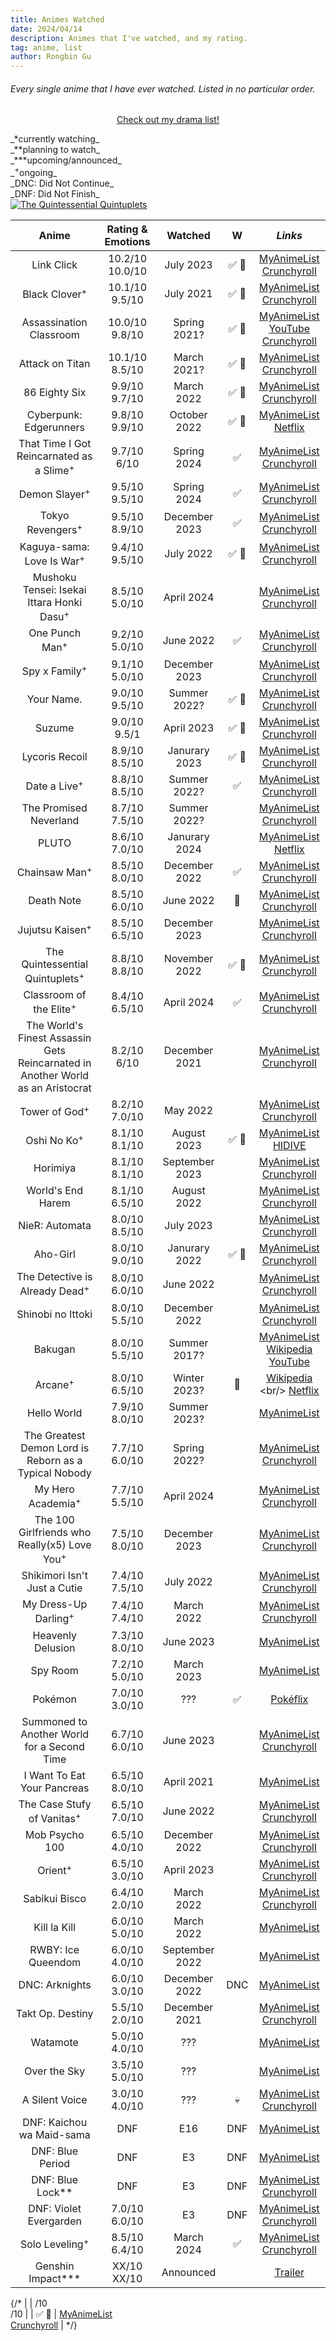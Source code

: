```yaml
---
title: Animes Watched
date: 2024/04/14
description: Animes that I've watched, and my rating.
tag: anime, list
author: Rongbin Gu
---
```


###### Every single anime that I have ever watched. Listed in no particular order. 

<div align="center">

[<u>Check out my drama list!</u>](drama.mdx)

</div>


<Callout type="warning" emoji="📌">
    <div className='relative'>
        <div className="dark:text-white">
            _*currently watching_<br/>_**planning to watch_<br/>_***upcoming/announced_<br/>_<sup>+</sup>ongoing_<br/>_DNC: Did Not Continue_<br/>_DNF: Did Not Finish_
        </div>
        <div>
            <a href='https://www.youtube.com/watch?v=GoLct6rCMEA' target='_blank' rel='noopener noreferrer'>
                <img src="/images/quintuplets.png" alt="The Quintessential Quintuplets" className="absolute top-0 right-0 max-w-full max-h-full -mt-1 pt-1.5" />
            </a>
        </div>
    </div>
</Callout>

| **Anime**                                             | **Rating & Emotions** | **Watched**   | **W** | *Links*                          |
|:-------------------------------:                     	|:-----------------:	|:---------:	|:-----:|:-------------------------------: |
| Link Click                                          	| 10.2/10   <br/> 10.0/10 	| July 2023 	|   ✅ 🔁 | [<u>MyAnimeList</u>](https://myanimelist.net/anime/44074/Shiguang_Dailiren)   <br/> [<u>Crunchyroll</u>](https://www.crunchyroll.com/series/GP5HJ8E81/link-click)     	|
| Black Clover<sup>+</sup>                             	| 10.1/10   <br/> 9.5/10   | July 2021	|   ✅ 🔁 | [<u>MyAnimeList</u>](https://myanimelist.net/anime/34572/Black_Clover)   <br/> [<u>Crunchyroll</u>](https://www.crunchyroll.com/series/GRE50KV36/black-clover)     	|
| Assassination Classroom                             	| 10.0/10   <br/> 9.8/10    | Spring 2021?  |  ✅ 🔁  | [<u>MyAnimeList</u>](https://myanimelist.net/anime/24833/Ansatsu_Kyoushitsu)   <br/> [<u>YouTube</u>](https://youtube.com/playlist?list=PLaMHyq8hhBW2OSLjQt-ZQhRAirZ9HoJl3&si=HgX6DUwnCcvauAlZ)   <br/> [<u>Crunchyroll</u>](https://www.crunchyroll.com/series/GRE59JGX6/assassination-classroom)           	|
| Attack on Titan                                    	| 10.1/10   <br/> 8.5/10   | March 2021? 	|  ✅ 🔁	| [<u>MyAnimeList</u>](https://myanimelist.net/anime/16498/Shingeki_no_Kyojin)   <br/> [<u>Crunchyroll</u>](https://www.crunchyroll.com/series/GR751KNZY/attack-on-titan)           	|
| 86 Eighty Six                                     	| 9.9/10   <br/> 9.7/10	|  March 2022	|  ✅ 🔁  	| [<u>MyAnimeList</u>](https://myanimelist.net/anime/41457/86)   <br/> [<u>Crunchyroll</u>](https://www.crunchyroll.com/series/GVDHX8DM5/86-eighty-six)           	|
| Cyberpunk: Edgerunners                               	| 9.8/10   <br/> 9.9/10	|  October 2022	|    ✅ 🔁 | [<u>MyAnimeList</u>](https://myanimelist.net/anime/42310/Cyberpunk__Edgerunners)   <br/> [<u>Netflix</u>](https://www.netflix.com/ca/title/81054853)           	|
| That Time I Got Reincarnated as a Slime<sup>+</sup>   | 9.7/10   <br/> 6/10	| Spring 2024 	|    ✅  | [<u>MyAnimeList</u>](https://myanimelist.net/anime/37430/Tensei_shitara_Slime_Datta_Ken)   <br/> [<u>Crunchyroll</u>](https://www.crunchyroll.com/series/GYZJ43JMR/that-time-i-got-reincarnated-as-a-slime)           	|
| Demon Slayer<sup>+</sup>                            	| 9.5/10   <br/> 9.5/10	| Spring 2024  	|    ✅  | [<u>MyAnimeList</u>](https://myanimelist.net/anime/38000/Kimetsu_no_Yaiba)   <br/> [<u>Crunchyroll</u>](https://www.crunchyroll.com/series/GY5P48XEY/demon-slayer-kimetsu-no-yaiba)           	|
| Tokyo Revengers<sup>+</sup>                        	| 9.5/10   <br/> 8.9/10	| December 2023 |    ✅  | [<u>MyAnimeList</u>](https://myanimelist.net/anime/42249/Tokyo_Revengers)   <br/> [<u>Crunchyroll</u>](https://www.crunchyroll.com/series/G3KHEVMN1/tokyo-revengers)           	|
| Kaguya-sama: Love Is War<sup>+</sup>                  | 9.4/10   <br/> 9.5/10	| July 2022 	|    ✅ 🔁 | [<u>MyAnimeList</u>](https://myanimelist.net/anime/37999/Kaguya-sama_wa_Kokurasetai__Tensai-tachi_no_Renai_Zunousen)   <br/> [<u>Crunchyroll</u>](https://www.crunchyroll.com/series/GRJ0J828Y/kaguya-sama-love-is-war)           	|
| Mushoku Tensei: Isekai Ittara Honki Dasu<sup>+</sup>  | 8.5/10   <br/> 5.0/10	| April 2024 	|      | [<u>MyAnimeList</u>](https://myanimelist.net/anime/39535/Mushoku_Tensei__Isekai_Ittara_Honki_Dasu)   <br/> [<u>Crunchyroll</u>](https://www.crunchyroll.com/series/G24H1N3MP/mushoku-tensei-jobless-reincarnation)           	|
| One Punch Man<sup>+</sup>                          	| 9.2/10   <br/> 5.0/10	| June 2022 	|    ✅  | [<u>MyAnimeList</u>](https://myanimelist.net/anime/30276/One_Punch_Man)   <br/> [<u>Crunchyroll</u>](https://www.crunchyroll.com/series/G63K98PZ6/one-punch-man)           	|
| Spy x Family<sup>+</sup>                          	| 9.1/10   <br/> 5.0/10	| December 2023 	|      | [<u>MyAnimeList</u>](https://myanimelist.net/anime/50265/Spy_x_Family)   <br/> [<u>Crunchyroll</u>](https://www.crunchyroll.com/series/G4PH0WXVJ/spy-x-family)           	|
| Your Name.                                         	| 9.0/10   <br/> 9.5/10    | Summer 2022? 	|    ✅ 🔁 | [<u>MyAnimeList</u>](https://myanimelist.net/anime/32281/Kimi_no_Na_wa)   <br/> [<u>Crunchyroll</u>](https://www.crunchyroll.com/series/G9VHN9PK3/your-name)           	|
| Suzume                                            	| 9.0/10   <br/> 9.5/1     | April 2023 	|    ✅ 🔁 | [<u>MyAnimeList</u>](https://myanimelist.net/anime/50594/Suzume_no_Tojimari)   <br/> [<u>Crunchyroll</u>](https://www.crunchyroll.com/series/GP5HJ8425/suzume)           	|
| Lycoris Recoil                                     	| 8.9/10   <br/> 8.5/10	| Janurary 2023	|    ✅ 🔁 | [<u>MyAnimeList</u>](https://myanimelist.net/anime/50709/Lycoris_Recoil)   <br/> [<u>Crunchyroll</u>](https://www.crunchyroll.com/series/G1XHJV2X9/lycoris-recoil)           	|
| Date a Live<sup>+</sup>                            	| 8.8/10   <br/> 8.5/10	| Summer 2022? 	|   ✅    | [<u>MyAnimeList</u>](https://myanimelist.net/anime/15583/Date_A_Live)   <br/> [<u>Crunchyroll</u>](https://www.crunchyroll.com/series/GYEX5E1G6/date-a-live)           	|
| The Promised Neverland                              	| 8.7/10   <br/> 7.5/10	| Summer 2022? 	|         | [<u>MyAnimeList</u>](https://myanimelist.net/anime/37779/Yakusoku_no_Neverland)   <br/> [<u>Crunchyroll</u>](https://www.crunchyroll.com/series/GYVD2K1WY/the-promised-neverland)           	|
| PLUTO                                               	| 8.6/10   <br/> 7.0/10	| Janurary 2024	|       | [<u>MyAnimeList</u>](https://myanimelist.net/anime/35737/Pluto)   <br/> [<u>Netflix</u>](https://www.netflix.com/ca/title/81281344)           	|
| Chainsaw Man<sup>+</sup>                            	| 8.5/10   <br/> 8.0/10	| December 2022 |   ✅  | [<u>MyAnimeList</u>](https://myanimelist.net/anime/44511/Chainsaw_Man)   <br/> [<u>Crunchyroll</u>](https://www.crunchyroll.com/series/GVDHX8QNW/chainsaw-man)           	|
| Death Note                                          	| 8.5/10   <br/> 6.0/10	| June 2022 	|   🔁   | [<u>MyAnimeList</u>](https://myanimelist.net/anime/1535/Death_Note)   <br/> [<u>Crunchyroll</u>](https://www.crunchyroll.com/series/G6QWD3EE6/death-note)           	|
| Jujutsu Kaisen<sup>+</sup>                          	| 8.5/10   <br/> 6.5/10	| December 2023 |      | [<u>MyAnimeList</u>](https://myanimelist.net/anime/40748/Jujutsu_Kaisen)   <br/> [<u>Crunchyroll</u>](https://www.crunchyroll.com/series/GRDV0019R/jujutsu-kaisen)           	|
| The Quintessential Quintuplets<sup>+</sup>            | 8.8/10   <br/> 8.8/10	| November 2022 	|    ✅ 🔁 | [<u>MyAnimeList</u>](https://myanimelist.net/anime/38101/5-toubun_no_Hanayome)   <br/> [<u>Crunchyroll</u>](https://www.crunchyroll.com/series/GY4PD7Z06/the-quintessential-quintuplets)           	|
| Classroom of the Elite<sup>+</sup>                    | 8.4/10   <br/> 6.5/10	| April 2024  	|    ✅  | [<u>MyAnimeList</u>](https://myanimelist.net/anime/35507/Youkoso_Jitsuryoku_Shijou_Shugi_no_Kyoushitsu_e)   <br/> [<u>Crunchyroll</u>](https://www.crunchyroll.com/series/GRVN8MNQY/classroom-of-the-elite)           	|
| The World's Finest Assassin Gets Reincarnated in Another World as an Aristocrat| 8.2/10   <br/> 6/10	| December 2021 	|      | [<u>MyAnimeList</u>](https://myanimelist.net/anime/47790/Sekai_Saikou_no_Ansatsusha_Isekai_Kizoku_ni_Tensei_suru)   <br/> [<u>Crunchyroll</u>](https://www.crunchyroll.com/series/GMEHME55K/the-worlds-finest-assassin-gets-reincarnated-in-another-world-as-an-aristocrat)           	|
| Tower of God<sup>+</sup>        	                    | 8.2/10   <br/> 7.0/10	| May 2022 	|      | [<u>MyAnimeList</u>](https://myanimelist.net/anime/40221/Kami_no_Tou)   <br/> [<u>Crunchyroll</u>](https://www.crunchyroll.com/series/G6J0G49DR/tower-of-god)           	|
| Oshi No Ko<sup>+</sup>                             	| 8.1/10   <br/> 8.1/10	| August 2023 	|  ✅ 🔁   | [<u>MyAnimeList</u>](https://myanimelist.net/anime/52034/Oshi_no_Ko)   <br/> [<u>HIDIVE</u>](https://www.hidive.com/tv/oshi-no-ko)           	|
| Horimiya                                           	| 8.1/10   <br/> 8.1/10	|September 2023 |     | [<u>MyAnimeList</u>](https://myanimelist.net/anime/42897/Horimiya)   <br/> [<u>Crunchyroll</u>](https://www.crunchyroll.com/series/G9VHN9P43/horimiya)           	|
| World's End Harem                                 	| 8.1/10   <br/> 6.5/10	| August 2022 	|     | [<u>MyAnimeList</u>](https://myanimelist.net/anime/41946/Shuumatsu_no_Harem)   <br/> [<u>Crunchyroll</u>](https://www.crunchyroll.com/series/G24H1N3XV/worlds-end-harem)           	|
| NieR: Automata                                     	| 8.0/10   <br/> 8.5/10	| July 2023 	|     | [<u>MyAnimeList</u>](https://myanimelist.net/anime/51105/NieR_Automata_Ver11a)   <br/> [<u>Crunchyroll</u>](https://www.crunchyroll.com/series/GNVHKNPW1/nierautomata-ver11a)           	|
| Aho-Girl                                           	| 8.0/10   <br/> 9.0/10	| Janurary 2022 |    ✅ 🔁 | [<u>MyAnimeList</u>](https://myanimelist.net/anime/34881/Aho_Girl)   <br/> [<u>Crunchyroll</u>](https://www.crunchyroll.com/series/GRMGZG27R/aho-girl)           	|
| The Detective is Already Dead<sup>+</sup>             | 8.0/10   <br/> 6.0/10	| June 2022 	|      | [<u>MyAnimeList</u>](https://myanimelist.net/anime/46471/Tantei_wa_Mou_Shindeiru)   <br/> [<u>Crunchyroll</u>](https://www.crunchyroll.com/series/G24H1N334/the-detective-is-already-dead)           	|
| Shinobi no Ittoki                                  	| 8.0/10   <br/> 5.5/10	| December 2022	|      | [<u>MyAnimeList</u>](https://myanimelist.net/anime/51098/Shinobi_no_Ittoki)   <br/> [<u>Crunchyroll</u>](https://www.crunchyroll.com/series/G5PHNM7KG/shinobi-no-ittoki)           	|
| Bakugan                                            	| 8.0/10   <br/> 5.5/10	| Summer 2017? 	|     | [<u>MyAnimeList</u>](https://myanimelist.net/anime/2156/Bakugan_Battle_Brawlers)   <br/> [<u>Wikipedia</u>](https://en.wikipedia.org/wiki/Bakugan_Battle_Brawlers)   <br/> [<u>YouTube</u>](https://youtube.com/playlist?list=PLiih4uqcEp-3Hjaqk81c76VQLCTIPq16j&si=0IwcW_qlh_VTyOpH)           	|
| Arcane<sup>+</sup>                                	| 8.0/10   <br/> 6.5/10	| Winter 2023? 	|  🔁    | [<u>Wikipedia</u>](https://en.wikipedia.org/wiki/Arcane_(TV_series))   <br/> [<u>Netflix</u>](https://www.netflix.com/ca/title/81435684)           	|
| Hello World                                        	| 7.9/10   <br/> 8.0/10	| Summer 2023? 	|      | [<u>MyAnimeList</u>](https://myanimelist.net/anime/38816/Hello_World)       	|
| The Greatest Demon Lord is Reborn as a Typical Nobody | 7.7/10   <br/> 6.0/10	| Spring 2022? 	|     | [<u>MyAnimeList</u>](https://myanimelist.net/anime/48415/Shijou_Saikyou_no_Daimaou_Murabito_A_ni_Tensei_suru)   <br/> [<u>Crunchyroll</u>](https://www.crunchyroll.com/series/GKEH2G4KD/the-greatest-demon-lord-is-reborn-as-a-typical-nobody)           	|
| My Hero Academia<sup>+</sup>                        	| 7.7/10   <br/> 5.5/10	| April 2024 	|      | [<u>MyAnimeList</u>](https://myanimelist.net/anime/31964/Boku_no_Hero_Academia?suggestion=)   <br/> [<u>Crunchyroll</u>](https://www.crunchyroll.com/series/G6NQ5DWZ6/my-hero-academia)           	|
| The 100 Girlfriends who Really(x5) Love You<sup>+</sup>| 7.5/10  <br/> 8.0/10	| December 2023 	|      | [<u>MyAnimeList</u>](https://myanimelist.net/anime/54714/Kimi_no_Koto_ga_Daidaidaidaidaisuki_na_100-nin_no_Kanojo)   <br/> [<u>Crunchyroll</u>](https://www.crunchyroll.com/series/GNVHKN933/the-100-girlfriends-who-really-really-really-really-really-love-you)           	|
| Shikimori Isn't Just a Cutie                      	| 7.4/10   <br/> 7.5/10	| July 2022 	|     | [<u>MyAnimeList</u>](https://myanimelist.net/anime/45613/Kawaii_dake_ja_Nai_Shikimori-san)   <br/> [<u>Crunchyroll</u>](https://www.crunchyroll.com/series/GNVHKN7M4/shikimoris-not-just-a-cutie)           	|
| My Dress-Up Darling<sup>+</sup>                   	| 7.4/10   <br/> 7.4/10	| March 2022 	|     | [<u>MyAnimeList</u>](https://myanimelist.net/anime/48736/Sono_Bisque_Doll_wa_Koi_wo_Suru)   <br/> [<u>Crunchyroll</u>](https://www.crunchyroll.com/series/GQWH0M9N8/my-dress-up-darling)           	|
| Heavenly Delusion                                  	| 7.3/10   <br/> 8.0/10	| June 2023 	|     | [<u>MyAnimeList</u>](https://myanimelist.net/anime/53393/Tengoku_Daimakyou)   	|
| Spy Room                                           	| 7.2/10   <br/> 5.0/10	| March 2023 	|     | [<u>MyAnimeList</u>](https://myanimelist.net/anime/51252/Spy_Kyoushitsu)   	|
| Pokémon                                           	| 7.0/10   <br/> 3.0/10	| ???           |  ✅  | [<u>Pokéflix</u>](https://www.pokeflix.tv/index/)           	|
| Summoned to Another World for a Second Time           | 6.7/10   <br/> 6.0/10	| June 2023 	|   | [<u>MyAnimeList</u>](https://myanimelist.net/anime/50220/Isekai_Shoukan_wa_Nidome_desu)   <br/> [<u>Crunchyroll</u>](https://www.crunchyroll.com/series/G9VHN91G5/summoned-to-another-world-for-a-second-time)           	|
| I Want To Eat Your Pancreas                           | 6.5/10   <br/> 8.0/10	| April 2021 	|    | [<u>MyAnimeList</u>](https://myanimelist.net/anime/36098/Kimi_no_Suizou_wo_Tabetai)     	|
| The Case Stufy of Vanitas<sup>+</sup>                 | 6.5/10   <br/> 7.0/10	| June 2022 	|    | [<u>MyAnimeList</u>](https://myanimelist.net/anime/48580/Vanitas_no_Karte)   <br/> [<u>Crunchyroll</u>](https://www.crunchyroll.com/series/GEXH3W8DG/the-case-study-of-vanitas)           	|
| Mob Psycho 100                                       	| 6.5/10   <br/> 4.0/10	| December 2022 	|    | [<u>MyAnimeList</u>](https://myanimelist.net/anime/32182/Mob_Psycho_100)   <br/> [<u>Crunchyroll</u>](https://www.crunchyroll.com/series/GY190DKQR/mob-psycho-100)           	|
| Orient<sup>+</sup>                               	    | 6.5/10   <br/> 3.0/10	| April 2023 	|     | [<u>MyAnimeList</u>](https://myanimelist.net/anime/45560/Orient)   <br/> [<u>Crunchyroll</u>](https://www.crunchyroll.com/series/GVDHX8PMM/orient)           	|
| Sabikui Bisco                                       	| 6.4/10   <br/> 2.0/10	| March 2022 	|      | [<u>MyAnimeList</u>](https://myanimelist.net/anime/48414/Sabikui_Bisco)   <br/> [<u>Crunchyroll</u>](https://www.crunchyroll.com/series/G79H23V24/sabikui-bisco)           	|
| Kill la Kill                                         	| 6.0/10   <br/> 5.0/10	| March 2022 	|      | [<u>MyAnimeList</u>](https://myanimelist.net/anime/18679/Kill_la_Kill) 	|
| RWBY: Ice Queendom                                   	| 6.0/10   <br/> 4.0/10	| September 2022 	|      | [<u>MyAnimeList</u>](https://myanimelist.net/anime/51381/RWBY__Hyousetsu_Teikoku)	|
| DNC: Arknights                                   	    | 6.0/10   <br/> 3.0/10	| December 2022 	|  DNC  | [<u>MyAnimeList</u>](https://myanimelist.net/anime/50205/Arknights__Reimei_Zensou)  	|
| Takt Op. Destiny                                     	| 5.5/10   <br/> 2.0/10	| December 2021 	|     | [<u>MyAnimeList</u>](https://myanimelist.net/anime/48556/Takt_Op_Destiny)   <br/> [<u>Crunchyroll</u>](https://www.crunchyroll.com/series/G1XHJVXX2/takt-opdestiny)           	|
| Watamote                                             	| 5.0/10   <br/> 4.0/10	| ??? 	|     | [<u>MyAnimeList</u>](https://myanimelist.net/anime/16742/Watashi_ga_Motenai_no_wa_Dou_Kangaetemo_Omaera_ga_Warui) 	|
| Over the Sky                                         	| 3.5/10   <br/> 5.0/10	| ??? 	|     | [<u>MyAnimeList</u>](https://myanimelist.net/anime/41379/Kimi_wa_Kanata)  	|
| A Silent Voice                                       	| 3.0/10   <br/> 4.0/10	| ??? 	|  💀  | [<u>MyAnimeList</u>](https://myanimelist.net/anime/28851/Koe_no_Katachi)   <br/> [<u>Crunchyroll</u>](https://www.crunchyroll.com/series/GP5HJ84XV/a-silent-voice)           	|
| DNF: Kaichou wa Maid-sama                            	| DNF               	| E16         	| DNF  | [<u>MyAnimeList</u>](https://myanimelist.net/anime/7054/Kaichou_wa_Maid-sama)	|
| DNF: Blue Period                                     	| DNF               	| E3           	| DNF  | [<u>MyAnimeList</u>](https://myanimelist.net/anime/46352/Blue_Period)	|
| DNF: Blue Lock**                                     	| DNF               	| E3        	| DNF  | [<u>MyAnimeList</u>](https://myanimelist.net/anime/49596/Blue_Lock)   <br/> [<u>Crunchyroll</u>](https://www.crunchyroll.com/series/G4PH0WEKE/blue-lock)           	|
| DNF: Violet Evergarden                              	| 7.0/10  <br/> 6.0/10  | E3        	| DNF  | [<u>MyAnimeList</u>](https://myanimelist.net/anime/33352/Violet_Evergarden)   <br/> [<u>Crunchyroll</u>](https://www.netflix.com/ca/title/80182123)           	|
| Solo Leveling<sup>+</sup>                            	| 8.5/10  <br/> 6.4/10  | March 2024 	|  ✅ | [<u>MyAnimeList</u>](https://myanimelist.net/anime/52299/Ore_dake_Level_Up_na_Ken)   <br/> [<u>Crunchyroll</u>](https://www.crunchyroll.com/series/GDKHZEJ0K/solo-leveling)           	|
| Genshin Impact***                                    	| XX/10   <br/> XX/10   | Announced   	|      | [<u>Trailer</u>](https://www.youtube.com/watch?v=xdKay6bhIMg)	|

{/*
|                                                    	| /10   <br/> /10	|  	| ✅ 🔁 | [<u>MyAnimeList</u>]()   <br/> [<u>Crunchyroll</u>]()           	|
*/}
